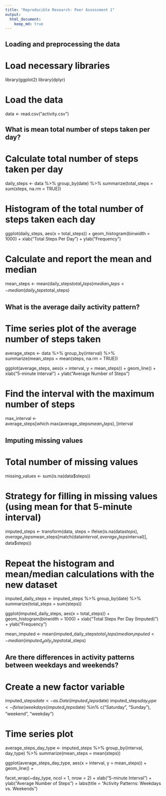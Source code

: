 ```yaml
---
title: "Reproducible Research: Peer Assessment 1"
output: 
  html_document:
    keep_md: true
---
```



## Loading and preprocessing the data
# Load necessary libraries
library(ggplot2)
library(dplyr)

# Load the data
data <- read.csv("activity.csv")


## What is mean total number of steps taken per day?
# Calculate total number of steps taken per day
daily_steps <- data %>%
  group_by(date) %>%
  summarize(total_steps = sum(steps, na.rm = TRUE))

# Histogram of the total number of steps taken each day
ggplot(daily_steps, aes(x = total_steps)) +
  geom_histogram(binwidth = 1000) +
  xlab("Total Steps Per Day") +
  ylab("Frequency")

# Calculate and report the mean and median
mean_steps <- mean(daily_steps$total_steps)
median_steps <- median(daily_steps$total_steps)


## What is the average daily activity pattern?
# Time series plot of the average number of steps taken
average_steps <- data %>%
  group_by(interval) %>%
  summarize(mean_steps = mean(steps, na.rm = TRUE))

ggplot(average_steps, aes(x = interval, y = mean_steps)) +
  geom_line() +
  xlab("5-minute Interval") +
  ylab("Average Number of Steps")

# Find the interval with the maximum number of steps
max_interval <- average_steps[which.max(average_steps$mean_steps), ]$interval


## Imputing missing values
# Total number of missing values
missing_values <- sum(is.na(data$steps))

# Strategy for filling in missing values (using mean for that 5-minute interval)
imputed_steps <- transform(data, steps = ifelse(is.na(data$steps), average_steps$mean_steps[match(data$interval, average_steps$interval)], data$steps))

# Repeat the histogram and mean/median calculations with the new dataset
imputed_daily_steps <- imputed_steps %>%
  group_by(date) %>%
  summarize(total_steps = sum(steps))

ggplot(imputed_daily_steps, aes(x = total_steps)) +
  geom_histogram(binwidth = 1000) +
  xlab("Total Steps Per Day (Imputed)") +
  ylab("Frequency")

mean_imputed <- mean(imputed_daily_steps$total_steps)
median_imputed <- median(imputed_daily_steps$total_steps)



## Are there differences in activity patterns between weekdays and weekends?
# Create a new factor variable
imputed_steps$date <- as.Date(imputed_steps$date)
imputed_steps$day_type <- ifelse(weekdays(imputed_steps$date) %in% c("Saturday", "Sunday"), "weekend", "weekday")

# Time series plot
average_steps_day_type <- imputed_steps %>%
  group_by(interval, day_type) %>%
  summarize(mean_steps = mean(steps))

ggplot(average_steps_day_type, aes(x = interval, y = mean_steps)) +
  geom_line() +

facet_wrap(~day_type, ncol = 1, nrow = 2) +
  xlab("5-minute Interval") +
  ylab("Average Number of Steps") +
  labs(title = "Activity Patterns: Weekdays vs. Weekends")
